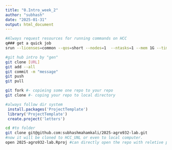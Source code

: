 ```yaml
---
title: "0.Intro_week_2"
author: "subhash"
date: "2025-01-31"
output: html_document
---
```


```bash
#Always request resources for running commands on HCC
q### get a quick job
srun --licenses=common --qos=short --nodes=1  --ntasks=1 --mem 1G --time 1:00:00 --pty bash

#git hub intro by "gen"
git clone [URL]
git add --all
git commit -m "message"
git push
git pull

git fork #- copieing some one repo to your repo
git clone #- coping your repo to local directory
```


```r
#always follow dir system
 install.packages('ProjectTemplate')
 library('ProjectTemplate')
 create.project('letters')
```


```bash
cd #to folder
git clone git@github.com:subhashmahamkali/2025-agro932-lab.git
#now it will be cloned to HCC_UNL or even to local computer.
open 2025-agro932-lab.Rproj #can directly open the repo with reletive path(not absolute path)
```